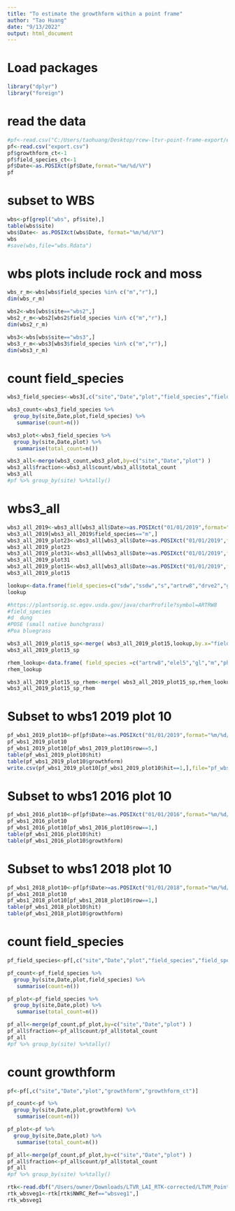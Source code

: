 ```yaml
---
title: "To estimate the growthform within a point frame"
author: "Tao Huang"
date: "9/13/2022"
output: html_document
---
```


# Load packages
```r
library("dplyr")
library("foreign")
```

# read the data
```r
#pf<-read.csv("C:/Users/taohuang/Desktop/rcew-ltvr-point-frame-export/export.csv")
pf<-read.csv("export.csv")
pf$growthform_ct<-1
pf$field_species_ct<-1
pf$Date<-as.POSIXct(pf$Date,format="%m/%d/%Y")
pf
```

# subset to WBS
```r
wbs<-pf[grepl("wbs", pf$site),]
table(wbs$site)
wbs$Date<- as.POSIXct(wbs$Date, format="%m/%d/%Y")
wbs
#save(wbs,file="wbs.Rdata")
```

# wbs plots include rock and moss
```r
wbs_r_m<-wbs[wbs$field_species %in% c("m","r"),]
dim(wbs_r_m)

wbs2<-wbs[wbs$site=="wbs2",]
wbs2_r_m<-wbs2[wbs2$field_species %in% c("m","r"),]
dim(wbs2_r_m)

wbs3<-wbs[wbs$site=="wbs3",]
wbs3_r_m<-wbs3[wbs3$field_species %in% c("m","r"),]
dim(wbs3_r_m)
```


# count field_species
```r
wbs3_field_species<-wbs3[,c("site","Date","plot","field_species","field_species_ct")]

wbs3_count<-wbs3_field_species %>%    
  group_by(site,Date,plot,field_species) %>%
   summarise(count=n())

wbs3_plot<-wbs3_field_species %>%    
  group_by(site,Date,plot) %>%
   summarise(total_count=n())

wbs3_all<-merge(wbs3_count,wbs3_plot,by=c("site","Date","plot") )
wbs3_all$fraction<-wbs3_all$count/wbs3_all$total_count
wbs3_all
#pf %>% group_by(site) %>%tally()
```

# wbs3_all
```r
wbs3_all_2019<-wbs3_all[wbs3_all$Date>=as.POSIXct("01/01/2019",format="%m/%d/%Y") & wbs3_all$Date<as.POSIXct("01/01/2021",format="%m/%d/%Y"),]
wbs3_all_2019[wbs3_all_2019$field_species=="m",]
wbs3_all_2019_plot23<-wbs3_all[wbs3_all$Date>=as.POSIXct("01/01/2019",format="%m/%d/%Y") & wbs3_all$Date<as.POSIXct("01/01/2021",format="%m/%d/%Y") & wbs3_all$plot==23,]
wbs3_all_2019_plot23
wbs3_all_2019_plot31<-wbs3_all[wbs3_all$Date>=as.POSIXct("01/01/2019",format="%m/%d/%Y") & wbs3_all$Date<as.POSIXct("01/01/2021",format="%m/%d/%Y") & wbs3_all$plot==31,]
wbs3_all_2019_plot31
wbs3_all_2019_plot15<-wbs3_all[wbs3_all$Date>=as.POSIXct("01/01/2019",format="%m/%d/%Y") & wbs3_all$Date<as.POSIXct("01/01/2021",format="%m/%d/%Y") & wbs3_all$plot==15,]
wbs3_all_2019_plot15
```


```r

lookup<-data.frame(field_species=c("sdw","ssdw","s","artrw8","drve2","gl","pose","w","pssp6","r","sl","m","fl","phlo2", "ascu5", "elel5"),description=c("shrub dead wood; >.25 inch or .5cm","standing shrub dead wood; >.25 inch or .5cm","soil; <.25 inch or .5cm","Wyoming big sagebrush","drve2","graminoid litter","pose","wood > .25 inch or .5cm","pssp6","rock; >.25 inch or .5cm","shrub dead wood; <.25 inch or .5cm","moss","forb litter","Phlox longifolia", "Astragalus cusickii", "Elymus elymoides"))
lookup

#https://plantsorig.sc.egov.usda.gov/java/charProfile?symbol=ARTRW8
#field_species
#d	dung
#POSE (small native bunchgrass)
#Poa bluegrass

wbs3_all_2019_plot15_sp<-merge( wbs3_all_2019_plot15,lookup,by.x="field_species",by.y="field_species")
wbs3_all_2019_plot15_sp
```

```r
rhem_lookup<-data.frame( field_species =c("artrw8","elel5","gl","m","phlo2",   "pose", "s","sl", "ssdw"),RHEM=c("Shrubs","Bunch Grass","Litter Cover %","Biological Crusts Cover","Forbs/Annuals", "Bunch Grass", "Bare", "Shrubs" , "Shrubs"))
rhem_lookup
```

```r
wbs3_all_2019_plot15_sp_rhem<-merge( wbs3_all_2019_plot15_sp,rhem_lookup,by.x="field_species",by.y="field_species")
wbs3_all_2019_plot15_sp_rhem
```













# Subset to wbs1 2019 plot 10
```r
pf_wbs1_2019_plot10<-pf[pf$Date>=as.POSIXct("01/01/2019",format="%m/%d/%Y") & pf$Date<as.POSIXct("01/01/2021",format="%m/%d/%Y") & pf$site=="wbs1" & pf$plot==10,]
pf_wbs1_2019_plot10
pf_wbs1_2019_plot10[pf_wbs1_2019_plot10$row==5,]
table(pf_wbs1_2019_plot10$hit)
table(pf_wbs1_2019_plot10$growthform)
write.csv(pf_wbs1_2019_plot10[pf_wbs1_2019_plot10$hit==1,],file="pf_wbs1_2019_plot10_hit1.csv")
```

# Subset to wbs1 2016 plot 10
```r
pf_wbs1_2016_plot10<-pf[pf$Date>=as.POSIXct("01/01/2016",format="%m/%d/%Y") & pf$Date<as.POSIXct("01/01/2017",format="%m/%d/%Y") & pf$site=="wbs1" & pf$plot==10,]
pf_wbs1_2016_plot10
pf_wbs1_2016_plot10[pf_wbs1_2016_plot10$row==1,]
table(pf_wbs1_2016_plot10$hit)
table(pf_wbs1_2016_plot10$growthform)
```

# Subset to wbs1 2018 plot 10
```r
pf_wbs1_2018_plot10<-pf[pf$Date>=as.POSIXct("01/01/2018",format="%m/%d/%Y") & pf$Date<as.POSIXct("01/01/2019",format="%m/%d/%Y") & pf$site=="wbs1" & pf$plot==10,]
pf_wbs1_2018_plot10
pf_wbs1_2018_plot10[pf_wbs1_2018_plot10$row==1,]
table(pf_wbs1_2018_plot10$hit)
table(pf_wbs1_2018_plot10$growthform)

```


# count field_species
```r
pf_field_species<-pf[,c("site","Date","plot","field_species","field_species_ct")]

pf_count<-pf_field_species %>%    
  group_by(site,Date,plot,field_species) %>%
   summarise(count=n())

pf_plot<-pf_field_species %>%    
  group_by(site,Date,plot) %>%
   summarise(total_count=n())

pf_all<-merge(pf_count,pf_plot,by=c("site","Date","plot") )
pf_all$fraction<-pf_all$count/pf_all$total_count
pf_all
#pf %>% group_by(site) %>%tally()
```

# count growthform
```r
pf<-pf[,c("site","Date","plot","growthform","growthform_ct")]

pf_count<-pf %>%    
  group_by(site,Date,plot,growthform) %>%
   summarise(count=n())

pf_plot<-pf %>%    
  group_by(site,Date,plot) %>%
   summarise(total_count=n())

pf_all<-merge(pf_count,pf_plot,by=c("site","Date","plot") )
pf_all$fraction<-pf_all$count/pf_all$total_count
pf_all
#pf %>% group_by(site) %>%tally()
```

```r
rtk<-read.dbf("/Users/owner/Downloads/LTVR_LAI_RTK-corrected/LTVM_PointFrame_wDirection.dbf")
rtk_wbsveg1<-rtk[rtk$NWRC_Ref=="wbsveg1",]
rtk_wbsveg1
```

